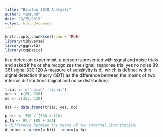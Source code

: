 ```yaml
---
title: "Balaton 2019 Analysis"
author: "csaund"
date: "3/25/2019"
output: html_document
---
```


```r
knitr::opts_chunk$set(echo = TRUE)
library(tidyverse)
library(ggplot2)
library(copBasic)
```

In a detection experiment, a person is presented with signal and noise trials and asked if he or she recognizes the signal:
           response
   trial    yes  no
     noise   89 361
     signal 330 120
A measure of sensitivity is d′, which is defined within signal detection theory (SDT) as the difference between the means of two internal distributions (signal and noise distribution).

```r
trial <- c('noise','signal')
yes <- c(89, 330)
no <- c(361, 120)

dat <- data.frame(trial, yes, no)

p_hit <- 330 / (330 + 120)
p_fa <- 89 / (89 + 361)
# difference between the means of two internal distributions
d_prime <- qnorm(p_hit) - qnorm(p_fa)
```

